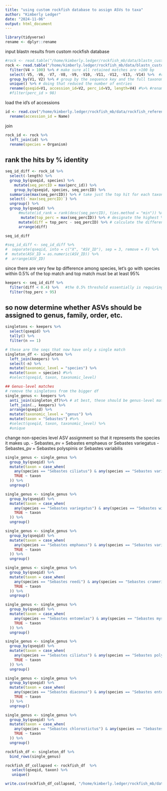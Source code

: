 ```yaml
---
title: "using custom rockfish database to assign ASVs to taxa"
author: "Kimberly Ledger"
date: "2024-11-06"
output: html_document
---
```


```r
library(tidyverse)
rename <- dplyr::rename
```

input blastn results from custom rockfish database
```r
#rock <- read.table("/home/kimberly.ledger/rockfish_mb/data/blastn_custom536_20250103.txt")  %>%   ## primers NOT removed w/ cutadapt
rock <- read.table("/home/kimberly.ledger/rockfish_mb/data/blastn_custom536_20250103_trimmed.txt")  %>% ## primers removed 
  filter(V4 > 100) %>% # make sure all retained matches are >100 bp
  select(-V5, -V6, -V7, -V8, -V9, -V10, -V11, -V12, -V13, -V14) %>%  #remove unnecessary columns
  group_by(V1, V2) %>% # group by the sequence key and the full taxonomy to reduce duplicate entries
  unique() %>% # doing that reduced the number of entries
  rename(qseqid=V1, accession_id=V2, perc_id=V3, length=V4) #%>% #rename headers
  #filter(perc_id > 98)
```

load the id's of accessions
```r
id <- read.csv("/home/kimberly.ledger/rockfish_mb/data/rockfish_reference_db_536.csv") %>%
  rename(accession_id = Name)
```

join 
```r
rock_id <- rock %>%
  left_join(id) %>%
  rename(species = Organism)
```

## rank the hits by % identity
```r
seq_id_diff <- rock_id %>%
  select(-length) %>%
  group_by(qseqid, species) %>%
    mutate(seq_percID = max(perc_id)) %>%
    group_by(qseqid, species, seq_percID) %>%
  summarise(max(seq_percID)) %>% # take just the top hit for each taxon (for each sequence)
  select(-`max(seq_percID)`) %>%
  ungroup() %>%
  group_by(qseqid) %>%
      #mutate(id_rank = rank(desc(seq_percID), ties.method = "min")) %>% # rank the taxonomic hits per sequence by % id
       mutate(top_perc = max(seq_percID)) %>% # designate the highest % id for the best taxonomic hit in each sequence (in some, but not all cases, this is 100%)   %>%
      mutate(diff = top_perc - seq_percID) %>% # calculate the difference between the % identity of the top hit and each subsequent taxonomic hit
      arrange(diff)

seq_id_diff
```

```r
#seq_id_diff <- seq_id_diff %>%
#  separate(qseqid, into = c("X", "ASV_ID"), sep = 3, remove = F) %>%
#  mutate(ASV_ID = as.numeric(ASV_ID)) %>%
#  arrange(ASV_ID)
```


since there are very few bp difference among species, let's go with species within 0.5% of the top match and top match must be at least 95% 
```r
keepers <- seq_id_diff %>%
  filter(diff < 0.4) %>%   #the 0.5% threshold essentially is requiring a 100% match 
  filter(top_perc > 95)
```


## so now determine whether ASVs should be assigned to genus, family, order, etc. 
```r
singletons <- keepers %>%
  select(qseqid) %>%
  tally() %>%
  filter(n == 1)

# these are the seqs that now have only a single match
singleton_df <- singletons %>%
  left_join(keepers) %>%
  select(-n) %>%
  mutate(taxonomic_level = "species") %>%
  mutate(taxon = species) #%>%
  #select(qseqid, taxon, taxonomic_level)

## Genus-level matches
# remove the singletons from the bigger df 
single_genus <- keepers %>%
  anti_join(singleton_df)%>% # at best, these should be genus-level matches
  left_join(., keepers) %>%
  arrange(qseqid) %>%
  mutate(taxonomic_level = "genus") %>%
  mutate(taxon = "Sebastes") #%>%
  #select(qseqid, taxon, taxonomic_level) %>%
  #unique
```

change non-species level ASV assignment so that it represents the species it makes up. 
- Sebastes_ev = Sebastes emphaeus or Sebastes variegatus
- Sebastes_pv  = 	Sebastes polyspinis or Sebastes variabilis

```r
single_genus <- single_genus %>%
  group_by(qseqid) %>%
  mutate(taxon = case_when(
    any(species == "Sebastes ciliatus") & any(species == "Sebastes variabilis") ~ "Sebastes cv",
    TRUE ~ taxon
  )) %>%
  ungroup()

single_genus <- single_genus %>%
  group_by(qseqid) %>%
  mutate(taxon = case_when(
    any(species == "Sebastes variegatus") & any(species == "Sebastes wilsoni") ~ "Sebastes vw",
    TRUE ~ taxon
  )) %>%
  ungroup()

single_genus <- single_genus %>%
  group_by(qseqid) %>%
  mutate(taxon = case_when(
    any(species == "Sebastes emphaeus") & any(species == "Sebastes variegatus") ~ "Sebastes ev",
    TRUE ~ taxon
  )) %>%
  ungroup()

single_genus <- single_genus %>%
  group_by(qseqid) %>%
  mutate(taxon = case_when(
    any(species == "Sebastes reedi") & any(species == "Sebastes crameri") ~ "Sebastes rc",
    TRUE ~ taxon
  )) %>%
  ungroup()

single_genus <- single_genus %>%
  group_by(qseqid) %>%
  mutate(taxon = case_when(
    any(species == "Sebastes entomelas") & any(species == "Sebastes mystinus") ~ "Sebastes em",
    TRUE ~ taxon
  )) %>%
  ungroup()

single_genus <- single_genus %>%
  group_by(qseqid) %>%
  mutate(taxon = case_when(
    any(species == "Sebastes ciliatus") & any(species == "Sebastes polyspinis") ~ "Sebastes cp",
    TRUE ~ taxon
  )) %>%
  ungroup()

single_genus <- single_genus %>%
  group_by(qseqid) %>%
  mutate(taxon = case_when(
    any(species == "Sebastes diaconus") & any(species == "Sebastes entomelas") ~ "Sebastes de",
    TRUE ~ taxon
  )) %>%
  ungroup()

single_genus <- single_genus %>%
  group_by(qseqid) %>%
  mutate(taxon = case_when(
    any(species == "Sebastes chlorostictus") & any(species == "Sebastes rosenblatti") ~ "Sebastes cr",
    TRUE ~ taxon
  )) %>%
  ungroup()

```

```r
rockfish_df <- singleton_df %>%
  bind_rows(single_genus)
```

```r
rockfish_df_collapsed <- rockfish_df  %>%
   select(qseqid, taxon) %>%
   unique()
```

```r
write.csv(rockfish_df_collapsed, "/home/kimberly.ledger/rockfish_mb/data/taxonomy_custom536_20250103_trimmed.csv")
```

